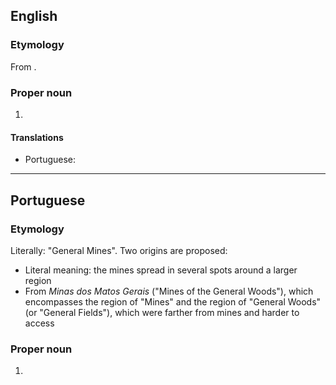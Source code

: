 ==English==
{{wikipedia}}

===Etymology===
From {{bor|en|pt|Minas Gerais}}.

===Proper noun===
{{en-proper noun|head=[[mina|Minas]] [[geral|Gerais]]}}

# {{place:Brazil/state|en|capital=Belo Horizonte|region=Southeast Region}}

====Translations====
{{trans-top|state in south-eastern Brazil}}
* Portuguese: {{t+|pt|Minas Gerais|f|f-p}}
{{trans-mid}}
{{trans-bottom}}

----

==Portuguese==
===Etymology===
Literally: "General Mines". Two origins are proposed:
* Literal meaning: the mines spread in several spots around a larger region
* From ''Minas dos Matos Gerais'' ("Mines of the General Woods"), which encompasses the region of "Mines" and the region of "General Woods" (or "General Fields"), which were farther from mines and harder to access

===Proper noun===
{{pt-proper noun}}

# {{place:Brazil/state|pt|capital=Belo Horizonte|region=Southeast Region}}
#: {{syn|pt|Minas|MG}}